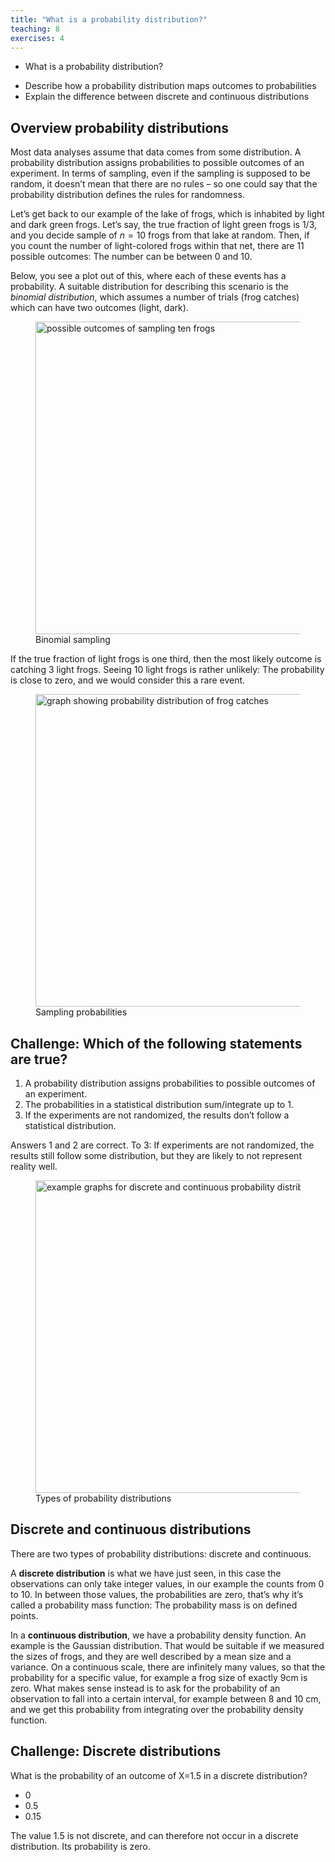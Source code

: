 ```yaml
---
title: "What is a probability distribution?"
teaching: 8
exercises: 4
---
```


:::::::::::::::::::::::::::::::::::::: questions 

- What is a probability distribution?

::::::::::::::::::::::::::::::::::::::::::::::::

::::::::::::::::::::::::::::::::::::: objectives

- Describe how a probability distribution maps outcomes to probabilities
- Explain the difference between discrete and continuous distributions

::::::::::::::::::::::::::::::::::::::::::::::::

## Overview probability distributions

Most data analyses assume that data comes from some distribution. A probability distribution assigns probabilities to possible outcomes of an experiment. In terms of sampling, even if the sampling is supposed to be random, it doesn't mean that there are no rules -- so one could say that the probability distribution defines the rules for randomness.  

Let's get back to our example of the lake of frogs, which is inhabited by light and dark green frogs. Let's say, the true fraction of light green frogs is $1/3$, and you decide sample of $n=10$ frogs from that lake at random.
Then, if you count the number of light-colored frogs within that net, there are 11 possible outcomes: The number can be between 0 and 10.


Below, you see a plot out of this, where each of these events has a probability. A suitable distribution for describing this scenario is the *binomial distribution*, which assumes a number of trials (frog catches) which can have two outcomes (light, dark).


![Binomial sampling](fig/sampling-frogs-2.png){width="500px" alt="possible outcomes of sampling ten frogs"}


If the true fraction of light frogs is one third, then the most likely outcome is catching 3 light frogs. Seeing 10 light frogs is rather unlikely: The probability is close to zero, and we would consider this a rare event. 


![Sampling probabilities](fig/sampling-frogs-3.png){width="500px" alt="graph showing probability distribution of frog catches"}


::::::::::::::::::::::::::::::::::::: challenge 
## Challenge: Which of the following statements are true?  

1. A probability distribution assigns probabilities to possible outcomes of an experiment.  
2. The probabilities in a statistical distribution sum/integrate up to 1.  
3. If the experiments are not randomized, the results don't follow a statistical distribution.  

:::::::::::::::::::::::: solution 

Answers 1 and 2 are correct. To 3: If experiments are not randomized, the results still follow some distribution, but they are likely to not represent reality well.
::::::::::::::::::::::::::::::::::::
::::::::::::::::::::::::::::::::::::::::::


![Types of probability distributions](fig/distributions-1.png){width="500px" alt="example graphs for discrete and continuous probability distributions"}



## Discrete and continuous distributions

There are two types of probability distributions: discrete and continuous.

A **discrete distribution** is what we have just seen, in this case the observations can only take integer values, in our example the counts from 0 to 10. In between those values, the probabilities are zero, that’s why it’s called a probability mass function: The probability mass is on defined points.

In a **continuous distribution**, we have a probability density function. An example is the Gaussian distribution. That would be suitable if we measured the sizes of frogs, and they are well described by a mean size and a variance. On a continuous scale, there are infinitely many values, so that the probability for a specific value, for example a frog size of exactly 9cm is zero. 
What makes sense instead is to ask for the probability of an observation to fall into a certain interval, for example between 8 and 10 cm, and we get this probability from integrating over the probability density function.


::::::::::::::::::::::::::::::: challenge
## Challenge: Discrete distributions

What is the probability of an outcome of X=1.5 in a discrete distribution?

- 0 
- 0.5 
- 0.15 

:::::::::::::::::::::::: solution 
The value $1.5$ is not discrete, and can therefore not occur in a discrete distribution. Its probability is zero. 
:::::::::::::::::::::::::::::::::
::::::::::::::::::::::::::::::::::::::::::::::::

